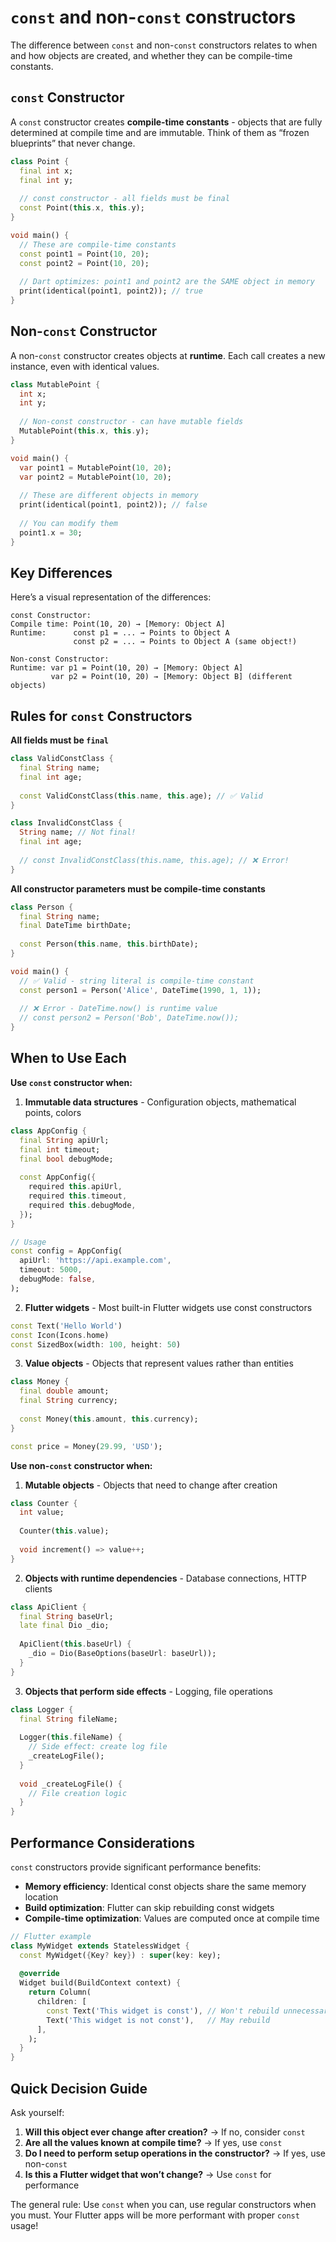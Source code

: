 # `const` and non-`const` constructors

The difference between `const` and non-`const` constructors relates to when and how objects are created, and whether they can be compile-time constants.

## `const` Constructor

A `const` constructor creates **compile-time constants** - objects that are fully determined at compile time and are immutable. Think of them as "frozen blueprints" that never change.

```dart
class Point {
  final int x;
  final int y;
  
  // const constructor - all fields must be final
  const Point(this.x, this.y);
}

void main() {
  // These are compile-time constants
  const point1 = Point(10, 20);
  const point2 = Point(10, 20);
  
  // Dart optimizes: point1 and point2 are the SAME object in memory
  print(identical(point1, point2)); // true
}
```

## Non-`const` Constructor

A non-`const` constructor creates objects at **runtime**. Each call creates a new instance, even with identical values.

```dart
class MutablePoint {
  int x;
  int y;
  
  // Non-const constructor - can have mutable fields
  MutablePoint(this.x, this.y);
}

void main() {
  var point1 = MutablePoint(10, 20);
  var point2 = MutablePoint(10, 20);
  
  // These are different objects in memory
  print(identical(point1, point2)); // false
  
  // You can modify them
  point1.x = 30;
}
```

## Key Differences

Here's a visual representation of the differences:

```
const Constructor:
Compile time: Point(10, 20) → [Memory: Object A]
Runtime:      const p1 = ... → Points to Object A
              const p2 = ... → Points to Object A (same object!)

Non-const Constructor:
Runtime: var p1 = Point(10, 20) → [Memory: Object A]
         var p2 = Point(10, 20) → [Memory: Object B] (different objects)
```

## Rules for `const` Constructors

**All fields must be `final`**
```dart
class ValidConstClass {
  final String name;
  final int age;
  
  const ValidConstClass(this.name, this.age); // ✅ Valid
}

class InvalidConstClass {
  String name; // Not final!
  final int age;
  
  // const InvalidConstClass(this.name, this.age); // ❌ Error!
}
```

**All constructor parameters must be compile-time constants**
```dart
class Person {
  final String name;
  final DateTime birthDate;
  
  const Person(this.name, this.birthDate);
}

void main() {
  // ✅ Valid - string literal is compile-time constant
  const person1 = Person('Alice', DateTime(1990, 1, 1));
  
  // ❌ Error - DateTime.now() is runtime value
  // const person2 = Person('Bob', DateTime.now());
}
```

## When to Use Each

**Use `const` constructor when:**

1. **Immutable data structures** - Configuration objects, mathematical points, colors
```dart
class AppConfig {
  final String apiUrl;
  final int timeout;
  final bool debugMode;
  
  const AppConfig({
    required this.apiUrl,
    required this.timeout,
    required this.debugMode,
  });
}

// Usage
const config = AppConfig(
  apiUrl: 'https://api.example.com',
  timeout: 5000,
  debugMode: false,
);
```

2. **Flutter widgets** - Most built-in Flutter widgets use const constructors
```dart
const Text('Hello World')
const Icon(Icons.home)
const SizedBox(width: 100, height: 50)
```

3. **Value objects** - Objects that represent values rather than entities
```dart
class Money {
  final double amount;
  final String currency;
  
  const Money(this.amount, this.currency);
}

const price = Money(29.99, 'USD');
```

**Use non-`const` constructor when:**

1. **Mutable objects** - Objects that need to change after creation
```dart
class Counter {
  int value;
  
  Counter(this.value);
  
  void increment() => value++;
}
```

2. **Objects with runtime dependencies** - Database connections, HTTP clients
```dart
class ApiClient {
  final String baseUrl;
  late final Dio _dio;
  
  ApiClient(this.baseUrl) {
    _dio = Dio(BaseOptions(baseUrl: baseUrl));
  }
}
```

3. **Objects that perform side effects** - Logging, file operations
```dart
class Logger {
  final String fileName;
  
  Logger(this.fileName) {
    // Side effect: create log file
    _createLogFile();
  }
  
  void _createLogFile() {
    // File creation logic
  }
}
```

## Performance Considerations

`const` constructors provide significant performance benefits:

- **Memory efficiency**: Identical const objects share the same memory location
- **Build optimization**: Flutter can skip rebuilding const widgets
- **Compile-time optimization**: Values are computed once at compile time

```dart
// Flutter example
class MyWidget extends StatelessWidget {
  const MyWidget({Key? key}) : super(key: key);
  
  @override
  Widget build(BuildContext context) {
    return Column(
      children: [
        const Text('This widget is const'), // Won't rebuild unnecessarily
        Text('This widget is not const'),   // May rebuild
      ],
    );
  }
}
```

## Quick Decision Guide

Ask yourself:

1. **Will this object ever change after creation?** → If no, consider `const`
2. **Are all the values known at compile time?** → If yes, use `const`
3. **Do I need to perform setup operations in the constructor?** → If yes, use non-`const`
4. **Is this a Flutter widget that won't change?** → Use `const` for performance

The general rule: Use `const` when you can, use regular constructors when you must. Your Flutter apps will be more performant with proper `const` usage!